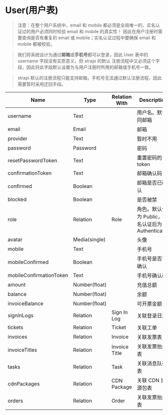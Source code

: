 # User(用户表)

> 注意：在整个用户系统中，email 和 mobile 都必须是全局唯一的、实名认证过的用户必须同时校验 email 和 mobile 的真实性！
> 因此在用户注册时需要查询是否有重复的 email 或 mobile；实名认证过程中要确保 email 和 mobile 都被校验。

> 我们将系统设计为通过**邮箱**或**手机号**都可以登录，因此 User 表中的 username 字段没有实质意义，但 strapi 的默认
> 注册流程中又必须这个字段，因此将此字段默认设置为与用户注册时所用的邮箱或手机号一致。

> strapi 默认的注册流程只能支持邮箱，手机号无法通过默认注册流程，因此需要暂时采用迂回手段。

| Name                    | Type          | Relation With | Description         |
| ----------------------- | ------------- | ------------- | ------------------- |
| username                | Text          |               | 用户名。默认同邮箱     |
| email                   | Email         |               | 邮箱                 |
| provider                | Text          |               | 暂时不用              |
| password                | Password      |               | 密码                    |
| resetPasswordToken      | Text          |               | 重置密码的 token         |
| confirmationToken       | Text          |               | 邮箱确认码               |
| confirmed               | Boolean       |               | 邮箱是否已确认             |
| blocked                 | Boolean       |               | 是否被禁                |
| role                    | Relation      | Role          | 角色。默认值为 Public，实名认证后为 Authenticated |
| avatar                  | Media(single) |               | 头像                  |
| mobile                  | Text          |               | 手机号                 |
| mobileConfirmed         | Boolean       |               | 手机号是否已确认            |
| mobileConfirmationToken | Text          |               | 手机号确认码              |
| amount                  | Number(float) |               | 充值总额                  |
| balance                 | Number(float) |               | 余额                  |
| invoiceBalance          | Number(float) |               | 可开票金额                  |
| signInLogs              | Relation      | Sign In Log   | 关联登录日志              |
| tickets                 | Relation      | Ticket        | 关联工单                |
| invoices                | Relation      | Invoice       | 关联发票表                |
| invoiceTitles           | Relation      | Invoice Title | 关联发票抬头表                |
| tasks                   | Relation      | Task          | 关联消息队列表                |
| cdnPackages             | Relation      | CDN Package   | 关联 CDN 资源包表                |
| orders                  | Relation      | Order         | 关联发票抬头表                |

